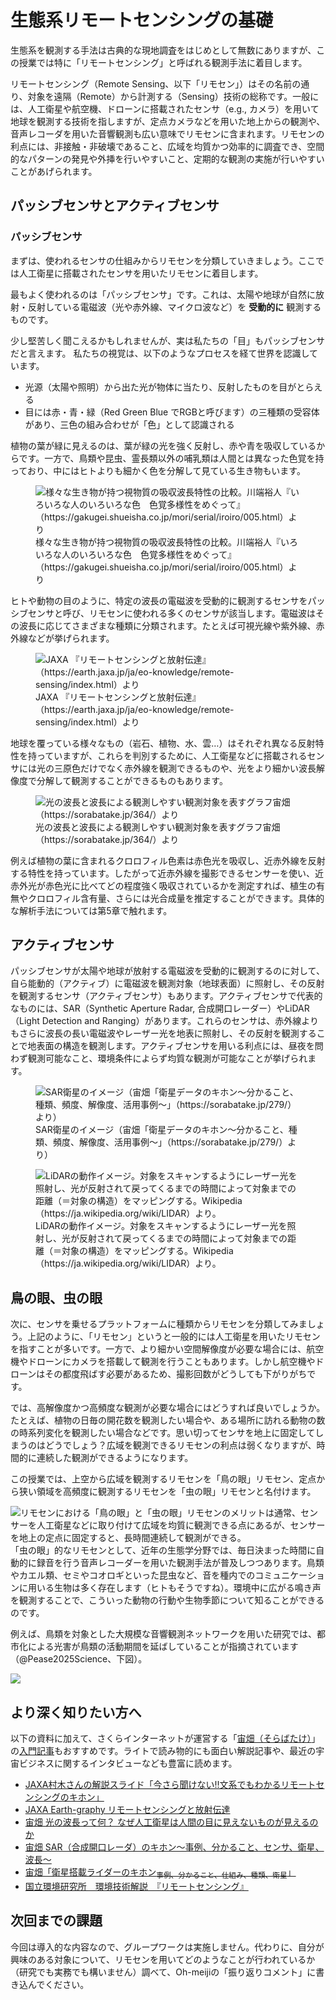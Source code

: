# 生態系リモートセンシングの基礎

生態系を観測する手法は古典的な現地調査をはじめとして無数にありますが、この授業では特に「リモートセンシング」と呼ばれる観測手法に着目します。

リモートセンシング（Remote Sensing、以下「リモセン」）はその名前の通り、対象を遠隔（Remote）から計測する（Sensing）技術の総称です。一般には、人工衛星や航空機、ドローンに搭載されたセンサ（e.g., カメラ）を用いて地球を観測する技術を指しますが、定点カメラなどを用いた地上からの観測や、音声レコーダを用いた音響観測も広い意味でリモセンに含まれます。リモセンの利点には、非接触・非破壊であること、広域を均質かつ効率的に調査でき、空間的なパターンの発見や外挿を行いやすいこと、定期的な観測の実施が行いやすいことがあげられます。

## パッシブセンサとアクティブセンサ

### パッシブセンサ

まずは、使われるセンサの仕組みからリモセンを分類していきましょう。ここでは人工衛星に搭載されたセンサを用いたリモセンに着目します。

最もよく使われるのは「パッシブセンサ」です。これは、太陽や地球が自然に放射・反射している電磁波（光や赤外線、マイクロ波など）を **受動的に** 観測するものです。

少し堅苦しく聞こえるかもしれませんが、実は私たちの「目」もパッシブセンサだと言えます。 私たちの視覚は、以下のようなプロセスを経て世界を認識しています。

-   光源（太陽や照明）から出た光が物体に当たり、反射したものを目がとらえる\
-   目には赤・青・緑（Red Green Blue でRGBと呼びます）の三種類の受容体があり、三色の組み合わせが「色」として認識される

植物の葉が緑に見えるのは、葉が緑の光を強く反射し、赤や青を吸収しているからです。一方で、鳥類や昆虫、霊長類以外の哺乳類は人間とは異なった色覚を持っており、中にはヒトよりも細かく色を分解して見ている生き物もいます。

![様々な生き物が持つ視物質の吸収波長特性の比較。川端裕人『いろいろな人のいろいろな色　色覚多様性をめぐって』（https://gakugei.shueisha.co.jp/mori/serial/iroiro/005.html）より](https://gakugei.shueisha.co.jp/mori/serial/iroiro/image/zu12.jpg) 

ヒトや動物の目のように、特定の波長の電磁波を受動的に観測するセンサをパッシブセンサと呼び、リモセンに使われる多くのセンサが該当します。電磁波はその波長に応じてさまざまな種類に分類されます。たとえば可視光線や紫外線、赤外線などが挙げられます。

![JAXA 『リモートセンシングと放射伝達』（https://earth.jaxa.jp/ja/eo-knowledge/remote-sensing/index.html）より](https://earth.jaxa.jp/ja/wp-content/uploads/sites/3/2021/07/image002.png)

地球を覆っている様々なもの（岩石、植物、水、雲...）はそれぞれ異なる反射特性を持っていますが、これらを判別するために、人工衛星などに搭載されるセンサには光の三原色だけでなく赤外線を観測できるものや、光をより細かい波長解像度で分解して観測することができるものもあります。 

![光の波長と波長による観測しやすい観測対象を表すグラフ宙畑（https://sorabatake.jp/364/）より](https://sorabatake.jp/wp-content/uploads/2018/12/1-2.jpg)

例えば植物の葉に含まれるクロロフィル色素は赤色光を吸収し、近赤外線を反射する特性を持っています。したがって近赤外線を撮影できるセンサーを使い、近赤外光が赤色光に比べてどの程度強く吸収されているかを測定すれば、植生の有無やクロロフィル含有量、さらには光合成量を推定することができます。具体的な解析手法については第5章で触れます。

## アクティブセンサ 

パッシブセンサが太陽や地球が放射する電磁波を受動的に観測するのに対して、自ら能動的（アクティブ）に電磁波を観測対象（地球表面）に照射し、その反射を観測するセンサ（アクティブセンサ）もあります。アクティブセンサで代表的なものには、SAR（Synthetic Aperture Radar, 合成開口レーダー）やLiDAR（Light Detection and Ranging）があります。これらのセンサは、赤外線よりもさらに波長の長い電磁波やレーザー光を地表に照射し、その反射を観測することで地表面の構造を観測します。アクティブセンサを用いる利点には、昼夜を問わず観測可能なこと、環境条件によらず均質な観測が可能なことが挙げられます。

![SAR衛星のイメージ（宙畑「衛星データのキホン〜分かること、種類、頻度、解像度、活用事例〜」（https://sorabatake.jp/279/）より）](https://sorabatake.jp/wp-content/uploads/2018/12/6e0174bc2bc0d246d0269f035beb91bd-1300x451.png)

![LiDARの動作イメージ。対象をスキャンするようにレーザー光を照射し、光が反射されて戻ってくるまでの時間によって対象までの距離（＝対象の構造）をマッピングする。Wikipedia（https://ja.wikipedia.org/wiki/LIDAR）より。](https://upload.wikimedia.org/wikipedia/commons/thumb/c/c0/LIDAR-scanned-SICK-LMS-animation.gif/500px-LIDAR-scanned-SICK-LMS-animation.gif)

## 鳥の眼、虫の眼

次に、センサを乗せるプラットフォームに種類からリモセンを分類してみましょう。上記のように、「リモセン」というと一般的には人工衛星を用いたリモセンを指すことが多いです。一方で、より細かい空間解像度が必要な場合には、航空機やドローンにカメラを搭載して観測を行うこともあります。しかし航空機やドローンはその都度飛ばす必要があるため、撮影回数がどうしても下がりがちです。

では、高解像度かつ高頻度な観測が必要な場合にはどうすれば良いでしょうか。たとえば、植物の日毎の開花数を観測したい場合や、ある場所に訪れる動物の数の時系列変化を観測したい場合などです。思い切ってセンサを地上に固定してしまうのはどうでしょう？広域を観測できるリモセンの利点は弱くなりますが、時間的に連続した観測ができるようになります。

この授業では、上空から広域を観測するリモセンを「鳥の眼」リモセン、定点から狭い領域を高頻度に観測するリモセンを「虫の眼」リモセンと名付けます。

![リモセンにおける「鳥の眼」と「虫の眼」リモセンのメリットは通常、センサーを人工衛星などに取り付けて広域を均質に観測できる点にあるが、センサーを地上の定点に固定すると、長時間連続して観測ができる。](images/2/antseye.png)
「虫の眼」的なリモセンとして、近年の生態学分野では、毎日決まった時間に自動的に録音を行う音声レコーダーを用いた観測手法が普及しつつあります。鳥類やカエル類、セミやコオロギといった昆虫など、音を種内でのコミュニケーションに用いる生物は多く存在します（ヒトもそうですね）。環境中に広がる鳴き声を観測することで、こういった動物の行動や生物季節について知ることができるのです。

例えば、鳥類を対象とした大規模な音響観測ネットワークを用いた研究では、都市化による光害が鳥類の活動期間を延ばしていることが指摘されています（@Pease2025Science、下図）。

![](https://www.science.org/cms/10.1126/science.adv9472/asset/f7f4a93a-f2f8-4cf7-98db-a9f0333bdf05/assets/images/large/science.adv9472-f2.jpg)

## より深く知りたい方へ

以下の資料に加えて、さくらインターネットが運営する「[宙畑（そらばたけ）](https://sorabatake.jp/)」の[入門記事](https://sorabatake.jp/satellite/introduction/)もおすすめです。ライトで読み物的にも面白い解説記事や、最近の宇宙ビジネスに関するインタビューなども豊富に読めます。

-   [JAXA村木さんの解説スライド「今さら聞けない!!文系でもわかるリモートセンシングのキホン」](https://earth.jaxa.jp/conseo/news/20231225-1/document_6.pdf)
-   [JAXA Earth-graphy リモートセンシングと放射伝達](https://earth.jaxa.jp/ja/eo-knowledge/remote-sensing/index.html)
-   [宙畑 光の波長って何？ なぜ人工衛星は人間の目に見えないものが見えるのか](https://sorabatake.jp/364/)
-   [宙畑 SAR（合成開口レーダ）のキホン～事例、分かること、センサ、衛星、波長～](https://sorabatake.jp/3364/)
-   [宙畑「衛星搭載ライダーのキホン~事例、分かること、仕組み、種類、衛星~」](https://sorabatake.jp/14216/)
-   [国立環境研究所　環境技術解説　『リモートセンシング』](https://tenbou.nies.go.jp/science/description/detail.php?id=86)

## 次回までの課題

今回は導入的な内容なので、グループワークは実施しません。代わりに、自分が興味のある対象について、リモセンを用いてどのようなことが行われているか（研究でも実務でも構いません）調べて、Oh-meijiの「振り返りコメント」に書き込んでください。